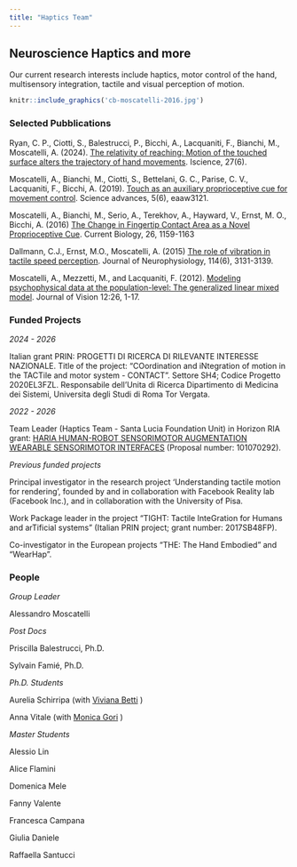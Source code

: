 ```yaml
---
title: "Haptics Team"
---
```


## Neuroscience Haptics and more {.tabset .tabset-fade .tabset-pills}

Our current research interests include haptics, motor control of the hand, multisensory integration, tactile and visual perception of motion.

```r
knitr::include_graphics('cb-moscatelli-2016.jpg')
```


### Selected Pubblications

Ryan, C. P., Ciotti, S., Balestrucci, P., Bicchi, A., Lacquaniti, F., Bianchi, M., Moscatelli, A. (2024). [The relativity of reaching: Motion of the touched surface alters the trajectory of hand movements](https://www.cell.com/iscience/fulltext/S2589-0042(24)01093-9). Iscience, 27(6).

Moscatelli, A., Bianchi, M., Ciotti, S., Bettelani, G. C., Parise, C. V., Lacquaniti, F., Bicchi, A. (2019). [Touch as an auxiliary proprioceptive cue for movement control](https://advances.sciencemag.org/content/5/6/eaaw3121). Science advances, 5(6), eaaw3121.

Moscatelli, A., Bianchi, M., Serio, A., Terekhov, A., Hayward, V., Ernst, M. O., Bicchi, A. (2016) [The Change in Fingertip Contact Area as a Novel Proprioceptive Cue](http://dx.doi.org/10.1016/j.cub.2016.02.052). Current Biology, 26, 1159-1163 

Dallmann, C.J., Ernst, M.O., Moscatelli, A. (2015) [The role of vibration in tactile speed perception](http://doi.org/10.1152/jn.00621.2015). Journal of Neurophysiology, 114(6), 3131-3139.  

Moscatelli, A., Mezzetti, M., and Lacquaniti, F. (2012). [Modeling psychophysical data at the population-level: The generalized linear mixed model](https://doi.org/10.1167/12.11.26). Journal of Vision 12:26, 1-17.


### Funded Projects

_2024 - 2026_ 

Italian grant PRIN: PROGETTI DI RICERCA DI RILEVANTE INTERESSE NAZIONALE.
Title of the project: "COordination and iNtegration of motion in the TACTile and motor system - CONTACT". Settore SH4; Codice Progetto 2020EL3FZL. Responsabile dell’Unita di Ricerca Dipartimento di Medicina dei Sistemi, Universita degli Studi di Roma Tor Vergata.

_2022 - 2026_

Team Leader (Haptics Team - Santa Lucia Foundation Unit) in Horizon RIA grant: [HARIA HUMAN-ROBOT SENSORIMOTOR AUGMENTATION WEARABLE SENSORIMOTOR INTERFACES](https://clem.diism.unisi.it/~haria/) (Proposal number: 101070292).

_Previous funded projects_

Principal investigator in the research project ‘Understanding tactile motion for rendering’, founded by and in collaboration with Facebook Reality lab (Facebook Inc.), and in collaboration with the University of Pisa.

Work Package leader in the project "TIGHT: Tactile InteGration for Humans and arTificial systems" (Italian PRIN project; grant number: 2017SB48FP).

Co-investigator in the European projects "THE: The Hand Embodied" and "WearHap".


### People

_Group Leader_

Alessandro Moscatelli

_Post Docs_

Priscilla Balestrucci, Ph.D.

Sylvain Famié, Ph.D.

_Ph.D. Students_

Aurelia Schirripa (with [Viviana Betti](https://www.cosynclab.it/lab-members.html) )

Anna Vitale (with [Monica Gori](https://u-vip.iit.it/people-details/-/people/monica-gori) )

_Master Students_

Alessio Lin

Alice Flamini

Domenica Mele

Fanny Valente

Francesca Campana

Giulia Daniele

Raffaella Santucci
